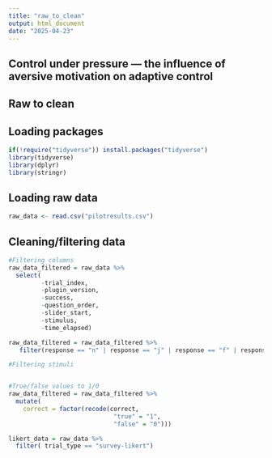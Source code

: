 ```yaml
---
title: "raw_to_clean"
output: html_document
date: "2025-04-23"
---
```


## Control under pressure — the influence of aversive motivation on adaptive control

## Raw to clean

## Loading packages

```r
if(!require("tidyverse")) install.packages("tidyverse")
library(tidyverse)
library(dplyr)
library(stringr)
```

## Loading raw data

```r
raw_data <- read.csv("pilotresults.csv")
```

## Cleaning/filtering data

```r

#Filtering columns
raw_data_filtered = raw_data %>% 
  select(
         -trial_index,
         -plugin_version,
         -success,
         -question_order,
         -slider_start,
         -stimulus,
         -time_elapsed)

raw_data_filtered = raw_data_filtered %>% 
   filter(response == "n" | response == "j" | response == "f" | response == "g" | response == "null")

#Filtering stimuli


#True/false values to 1/0
raw_data_filtered = raw_data_filtered %>%
  mutate(
    correct = factor(recode(correct,
                             "true" = "1",
                             "false" = "0")))

likert_data = raw_data %>% 
  filter( trial_type == "survey-likert")
```
